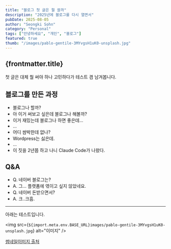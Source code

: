 ```yaml
---
title: "블로그 첫 글은 뭘 쓸까"
description: "2025년에 블로그를 다시 열면서"
pubDate: 2025-08-05
author: "Seongki Sohn"
category: "Personal"
tags: ["안녕하세요", "개인", "블로그"]
featured: true
thumb: "/images/pablo-gentile-3MYvgsH1uK0-unsplash.jpg"
---
```



## {frontmatter.title}

첫 글은 대체 뭘 써야 하나 고민하다가 테스트 겸 남겨봅니다.

## 블로그를 만든 과정

- 블로그나 할까?
- 아 이거 써보고 싶은데 블로그나 해볼까?
- 이거 재밌는데 블로그나 하면 좋은데...
- ...
- 어디 쌈박한데 없나?
- Wordpress는 싫은데.
- ...
- 이 짓을 2년쯤 하고 나니 Claude Code가 나왔다.


## Q&A
- Q. 네이버 블로그는?
- A. 그... 플랫폼에 엮이고 싶지 않았네요.
- Q. 네이버 돈받으면서?
- A. 크..크흠.

-----
아래는 테스트입니다.

<img src={`${import.meta.env.BASE_URL}images/pablo-gentile-3MYvgsH1uK0-unsplash.jpg`} alt="이미지" />

[썸네일이미지 출처](https://unsplash.com/ko/%EC%82%AC%EC%A7%84/%EC%95%88%EB%85%95%ED%95%98%EC%84%B8%EC%9A%94-%EB%84%A4%EC%98%A8-%EB%B6%88%EB%B9%9B-%EA%B0%84%ED%8C%90-3MYvgsH1uK0)

<YouTube id="https://youtu.be/EAGtpwk89ME?si=D2G8PKqpAeBagPhc" />